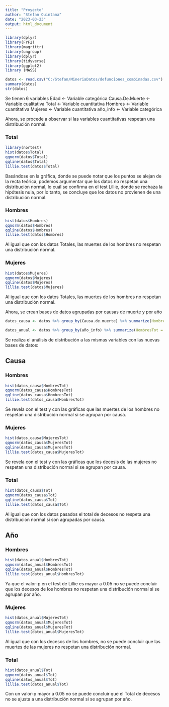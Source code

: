 ---
title: "Proyecto"
author: "Stefan Quintana"
date: "2023-03-23"
output: html_document
---

```{r,echo=FALSE}
library(dplyr)
library(FrF2)
library(magrittr)
library(ungroup)
library(dplyr)
library(tidyverse)
library(ggplot2)
library (MASS)

datos <- read.csv("C:/Stefan/MineriaDatos/defunciones_combinadas.csv")
summary(datos)
str(datos)
```

Se tienen 6 variables
Edad <- Variable categórica
Causa.De.Muerte <- Variable cualitativa
Total <- Variable cuantitativa
Hombres <- Variable cuantitativa
Mujeres <- Variable cuantitativa
año_info <- Variable categórica

Ahora, se procede a observar si las variables cuantitativas respetan una distribución normal.

### Total
```{r, echo = FALSE}
library(nortest)
hist(datos$Total)
qqnorm(datos$Total)
qqline(datos$Total)
lillie.test(datos$Total)
```
Basándose en la gráfica, donde se puede notar que los puntos se alejan de la recta teórica, podemos argumentar que los datos no respetan una distribución normal, lo cuál se confirma en el test Lillie, donde se rechaza la hipótesis nula, por lo tanto, se concluye que los datos no provienen de una distribución normal.

### Hombres
```{r, echo=FALSE}
hist(datos$Hombres)
qqnorm(datos$Hombres)
qqline(datos$Hombres)
lillie.test(datos$Hombres)
```
Al igual que con los datos Totales, las muertes de los hombres no respetan una distribución normal.

### Mujeres
```{r, echo=FALSE}
hist(datos$Mujeres)
qqnorm(datos$Mujeres)
qqline(datos$Mujeres)
lillie.test(datos$Mujeres)
```
Al igual que con los datos Totales, las muertes de los hombres no respetan una distribución normal.

Ahora, se crean bases de datos agrupadas por causas de muerte y por año
```{r, echo=FALSE}
datos_causa <- datos %>% group_by(Causa.de.muerte) %>% summarize(HombresTot = sum(Hombres), MujeresTot = sum(Mujeres), Tot = sum(Total))

datos_anual <- datos %>% group_by(año_info) %>% summarize(HombresTot = sum(Hombres), MujeresTot = sum(Mujeres), Tot = sum(Total))
```

Se realiza el análisis de distribución a las mismas variables con las nuevas bases de datos:

## Causa

### Hombres
```{r, echo=FALSE}
hist(datos_causa$HombresTot)
qqnorm(datos_causa$HombresTot)
qqline(datos_causa$HombresTot)
lillie.test(datos_causa$HombresTot)
```
Se revela con el test y con las gráficas que las muertes de los hombres no respetan una distribución normal si se agrupan por causa.


### Mujeres
```{r, echo=FALSE}
hist(datos_causa$MujeresTot)
qqnorm(datos_causa$MujeresTot)
qqline(datos_causa$MujeresTot)
lillie.test(datos_causa$MujeresTot)
```
Se revela con el test y con las gráficas que los decesis de las mujeres no respetan una distribución normal si se agrupan por causa.

### Total
```{r, echo=FALSE}
hist(datos_causa$Tot)
qqnorm(datos_causa$Tot)
qqline(datos_causa$Tot)
lillie.test(datos_causa$Tot)
```
Al igual que con los datos pasados el total de decesos no respeta una distribución normal si son agrupadas por causa.

## Año

### Hombres
```{r, echo=FALSE}
hist(datos_anual$HombresTot)
qqnorm(datos_anual$HombresTot)
qqline(datos_anual$HombresTot)
lillie.test(datos_anual$HombresTot)
```
Ya que el valor-p en el test de Lillie es mayor a 0.05 no se puede concluir que los decesos de los hombres no respetan una distribución normal si se agrupan por año.

### Mujeres
```{r, echo=FALSE}
hist(datos_anual$MujeresTot)
qqnorm(datos_anual$MujeresTot)
qqline(datos_anual$MujeresTot)
lillie.test(datos_anual$MujeresTot)

```
Al igual que con los decesos de los hombres, no se puede concluir que las muertes de las mujeres no respetan una distribución normal.

### Total
```{r, echo=FALSE}
hist(datos_anual$Tot)
qqnorm(datos_anual$Tot)
qqline(datos_anual$Tot)
lillie.test(datos_anual$Tot)
```

Con un valor-p mayor a 0.05 no se puede concluir que el Total de decesos no se ajusta a una distribución normal si se agrupan por año.